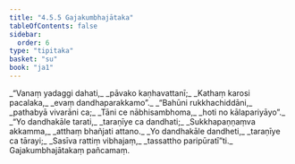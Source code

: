 ```yaml
---
title: "4.5.5 Gajakumbhajātaka"
tableOfContents: false
sidebar:
  order: 6
type: "tipitaka"
basket: "su"
book: "ja1"
---
```



<DynamicBreadcrumb />

<Division number="177" book="ja1" bookNo="22" page="380">

<Paragraph number="1111" type="verses" book="ja1">
_“Vanaṃ yadaggi dahati,_  
_pāvako kaṇhavattanī;_  
_Kathaṃ karosi pacalaka,_  
_evaṃ dandhaparakkamo”._  

</Paragraph>

</Division>
<Division number="178" book="ja1" bookNo="22" page="380">

<Paragraph number="1112" type="verses" book="ja1">
_“Bahūni rukkhachiddāni,_  
_pathabyā vivarāni ca;_  
_Tāni ce nābhisambhoma,_  
_hoti no kālapariyāyo”._  

</Paragraph>

</Division>
<Division number="179" book="ja1" bookNo="22" page="380">

<Paragraph number="1113" type="verses" book="ja1">
_“Yo dandhakāle tarati,_  
_taraṇīye ca dandhati;_  
_Sukkhapaṇṇaṃva akkamma,_  
_atthaṃ bhañjati attano._  

</Paragraph>

</Division>
<Division number="180" book="ja1" bookNo="22" page="380">

<Paragraph number="1114" type="verses" book="ja1">
_Yo dandhakāle dandheti,_  
_taraṇīye ca tārayi;_  
_Sasīva rattiṃ vibhajaṃ,_  
_tassattho paripūratī”ti._  


</Paragraph>
</Division>

<Paragraph number="1115" type="center" book="ja1">
Gajakumbhajātakaṃ pañcamaṃ.
</Paragraph>
